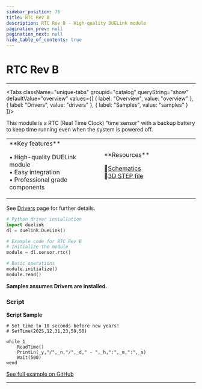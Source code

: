 ```yaml
---
sidebar_position: 76
title: RTC Rev B
description: RTC Rev B - High-quality DUELink module
pagination_prev: null
pagination_next: null
hide_table_of_contents: true
---
```



# RTC Rev B

<ImageSection 
  product="sertc-b"
  tagline="Realtime Clock"
/>

---

<Tabs className="unique-tabs" groupid="catalog" queryString="show" defaultValue="overview"
  values={[
    {
        label: "Overview",
        value: "overview"
    },
    {
        label: "Drivers",
        value: "drivers"
    },
    {
        label: "Samples",
        value: "samples"
    }
]}>

<TabItem value="overview">

This module is a RTC (Real Time Clock) "time sensor" with a backup battery to keep time running even when the system is powered off.

<table><td width='50%'>
**Key features**

• High-quality DUELink module<br/>
• Easy integration<br/>
• Professional grade components<br/>

</td><td width='50%'>
**Resources**
 
📄[Schematics](/sch/gdl-sertc-b.pdf)<br/>
🔩[3D STEP file](/3d/gdl-sertc-b.step)<br/>
</td></table>

</TabItem>

<TabItem value="drivers">

See [Drivers](../../engine/drivers) page for further details.

```python
# Python driver installation
import duelink
dl = duelink.DueLink()

# Example code for RTC Rev B
# Initialize the module
module = dl.sensor.rtc()

# Basic operations
module.initialize()
module.read()
```

</TabItem>

<TabItem value="samples">

**Samples assumes Drivers are installed.**

### Script

**Script Sample**

```basic
# Set time to 10 seconds before new years!
# SetTime(2025,12,31,23,59,50)

while 1
    ReadTime()
    PrintLn(_y,"/",_n,"/",_d," - ",_h,":",_m,":",_s)
    Wait(500)  
wend

```

[See full example on GitHub](https://github.com/ghi-electronics/duelink-website/tree/main/static/code/samples)

</TabItem>

</Tabs>

---

<OrderSection
    product="DUELink RTC B"
    partnumber="GDL-SERTC-B"
    price="$19.99"
/>
